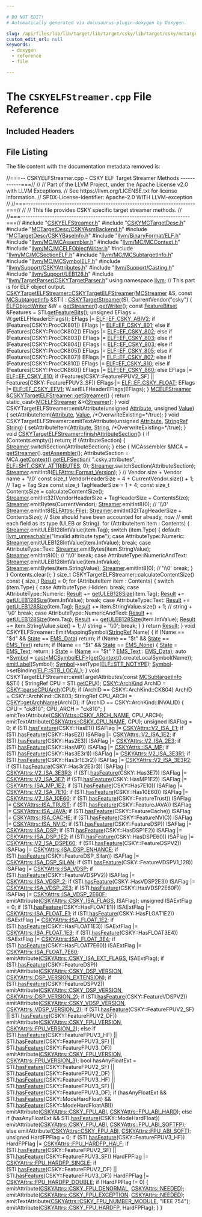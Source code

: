```yaml
---

# DO NOT EDIT!
# Automatically generated via docusaurus-plugin-doxygen by Doxygen.

slug: /api/files/lib/lib/target/lib/target/csky/lib/target/csky/mctargetdesc/cskyelfstreamer-cpp
custom_edit_url: null
keywords:
  - doxygen
  - reference
  - file

---
```





# The `CSKYELFStreamer.cpp` File Reference

<DoxygenPage pluginConfig={pluginConfig}>



## Included Headers

<IncludesList>
<IncludesListItem
  filePath="CSKYELFStreamer.h"
  permalink="/docs/api/files/lib/lib/target/lib/target/csky/lib/target/csky/mctargetdesc/cskyelfstreamer-h"
  isLocal="true" />
<IncludesListItem
  filePath="CSKYMCTargetDesc.h"
  permalink="/docs/api/files/lib/lib/target/lib/target/csky/lib/target/csky/mctargetdesc/cskymctargetdesc-h"
  isLocal="true" />
<IncludesListItem
  filePath="MCTargetDesc/CSKYAsmBackend.h"
  permalink="/docs/api/files/lib/lib/target/lib/target/csky/lib/target/csky/mctargetdesc/cskyasmbackend-h"
  isLocal="true" />
<IncludesListItem
  filePath="MCTargetDesc/CSKYBaseInfo.h"
  permalink="/docs/api/files/lib/lib/target/lib/target/csky/lib/target/csky/mctargetdesc/cskybaseinfo-h"
  isLocal="true" />
<IncludesListItem
  filePath="llvm/BinaryFormat/ELF.h"
  permalink="/docs/api/files/include/include/llvm/include/llvm/binaryformat/elf-h"
  isLocal="true" />
<IncludesListItem
  filePath="llvm/MC/MCAssembler.h"
  permalink="/docs/api/files/include/include/llvm/include/llvm/mc/mcassembler-h"
  isLocal="true" />
<IncludesListItem
  filePath="llvm/MC/MCContext.h"
  permalink="/docs/api/files/include/include/llvm/include/llvm/mc/mccontext-h"
  isLocal="true" />
<IncludesListItem
  filePath="llvm/MC/MCELFObjectWriter.h"
  permalink="/docs/api/files/include/include/llvm/include/llvm/mc/mcelfobjectwriter-h"
  isLocal="true" />
<IncludesListItem
  filePath="llvm/MC/MCSectionELF.h"
  permalink="/docs/api/files/include/include/llvm/include/llvm/mc/mcsectionelf-h"
  isLocal="true" />
<IncludesListItem
  filePath="llvm/MC/MCSubtargetInfo.h"
  permalink="/docs/api/files/include/include/llvm/include/llvm/mc/mcsubtargetinfo-h"
  isLocal="true" />
<IncludesListItem
  filePath="llvm/MC/MCSymbolELF.h"
  permalink="/docs/api/files/include/include/llvm/include/llvm/mc/mcsymbolelf-h"
  isLocal="true" />
<IncludesListItem
  filePath="llvm/Support/CSKYAttributes.h"
  permalink="/docs/api/files/include/include/llvm/include/llvm/support/cskyattributes-h"
  isLocal="true" />
<IncludesListItem
  filePath="llvm/Support/Casting.h"
  permalink="/docs/api/files/include/include/llvm/include/llvm/support/casting-h"
  isLocal="true" />
<IncludesListItem
  filePath="llvm/Support/LEB128.h"
  permalink="/docs/api/files/include/include/llvm/include/llvm/support/leb128-h"
  isLocal="true" />
<IncludesListItem
  filePath="llvm/TargetParser/CSKYTargetParser.h"
  permalink="/docs/api/files/include/include/llvm/include/llvm/targetparser/cskytargetparser-h"
  isLocal="true" />
</IncludesList>


## File Listing

The file content with the documentation metadata removed is:

<ProgramListing>

<Link id="l00001" /><CodeLine lineNumber="1"><span class="doxyHighlightComment">//===-- CSKYELFStreamer.cpp - CSKY ELF Target Streamer Methods ------------===//</span></CodeLine>
<Link id="l00002" /><CodeLine lineNumber="2"><span class="doxyHighlightComment">//</span></CodeLine>
<Link id="l00003" /><CodeLine lineNumber="3"><span class="doxyHighlightComment">// Part of the LLVM Project, under the Apache License v2.0 with LLVM Exceptions.</span></CodeLine>
<Link id="l00004" /><CodeLine lineNumber="4"><span class="doxyHighlightComment">// See https://llvm.org/LICENSE.txt for license information.</span></CodeLine>
<Link id="l00005" /><CodeLine lineNumber="5"><span class="doxyHighlightComment">// SPDX-License-Identifier: Apache-2.0 WITH LLVM-exception</span></CodeLine>
<Link id="l00006" /><CodeLine lineNumber="6"><span class="doxyHighlightComment">//</span></CodeLine>
<Link id="l00007" /><CodeLine lineNumber="7"><span class="doxyHighlightComment">//===----------------------------------------------------------------------===//</span></CodeLine>
<Link id="l00008" /><CodeLine lineNumber="8"><span class="doxyHighlightComment">//</span></CodeLine>
<Link id="l00009" /><CodeLine lineNumber="9"><span class="doxyHighlightComment">// This file provides CSKY specific target streamer methods.</span></CodeLine>
<Link id="l00010" /><CodeLine lineNumber="10"><span class="doxyHighlightComment">//</span></CodeLine>
<Link id="l00011" /><CodeLine lineNumber="11"><span class="doxyHighlightComment">//===----------------------------------------------------------------------===//</span></CodeLine>
<Link id="l00012" /><CodeLine lineNumber="12"></CodeLine>
<Link id="l00013" /><CodeLine lineNumber="13"><span class="doxyHighlightPreprocessor">#include &quot;<a href="/docs/api/files/lib/lib/target/lib/target/csky/lib/target/csky/mctargetdesc/cskyelfstreamer-h">CSKYELFStreamer.h</a>&quot;</span></CodeLine>
<Link id="l00014" /><CodeLine lineNumber="14"><span class="doxyHighlightPreprocessor">#include &quot;<a href="/docs/api/files/lib/lib/target/lib/target/csky/lib/target/csky/mctargetdesc/cskymctargetdesc-h">CSKYMCTargetDesc.h</a>&quot;</span></CodeLine>
<Link id="l00015" /><CodeLine lineNumber="15"><span class="doxyHighlightPreprocessor">#include &quot;<a href="/docs/api/files/lib/lib/target/lib/target/csky/lib/target/csky/mctargetdesc/cskyasmbackend-h">MCTargetDesc/CSKYAsmBackend.h</a>&quot;</span></CodeLine>
<Link id="l00016" /><CodeLine lineNumber="16"><span class="doxyHighlightPreprocessor">#include &quot;<a href="/docs/api/files/lib/lib/target/lib/target/csky/lib/target/csky/mctargetdesc/cskybaseinfo-h">MCTargetDesc/CSKYBaseInfo.h</a>&quot;</span></CodeLine>
<Link id="l00017" /><CodeLine lineNumber="17"><span class="doxyHighlightPreprocessor">#include &quot;<a href="/docs/api/files/include/include/llvm/include/llvm/binaryformat/elf-h">llvm/BinaryFormat/ELF.h</a>&quot;</span></CodeLine>
<Link id="l00018" /><CodeLine lineNumber="18"><span class="doxyHighlightPreprocessor">#include &quot;<a href="/docs/api/files/include/include/llvm/include/llvm/mc/mcassembler-h">llvm/MC/MCAssembler.h</a>&quot;</span></CodeLine>
<Link id="l00019" /><CodeLine lineNumber="19"><span class="doxyHighlightPreprocessor">#include &quot;<a href="/docs/api/files/include/include/llvm/include/llvm/mc/mccontext-h">llvm/MC/MCContext.h</a>&quot;</span></CodeLine>
<Link id="l00020" /><CodeLine lineNumber="20"><span class="doxyHighlightPreprocessor">#include &quot;<a href="/docs/api/files/include/include/llvm/include/llvm/mc/mcelfobjectwriter-h">llvm/MC/MCELFObjectWriter.h</a>&quot;</span></CodeLine>
<Link id="l00021" /><CodeLine lineNumber="21"><span class="doxyHighlightPreprocessor">#include &quot;<a href="/docs/api/files/include/include/llvm/include/llvm/mc/mcsectionelf-h">llvm/MC/MCSectionELF.h</a>&quot;</span></CodeLine>
<Link id="l00022" /><CodeLine lineNumber="22"><span class="doxyHighlightPreprocessor">#include &quot;<a href="/docs/api/files/include/include/llvm/include/llvm/mc/mcsubtargetinfo-h">llvm/MC/MCSubtargetInfo.h</a>&quot;</span></CodeLine>
<Link id="l00023" /><CodeLine lineNumber="23"><span class="doxyHighlightPreprocessor">#include &quot;<a href="/docs/api/files/include/include/llvm/include/llvm/mc/mcsymbolelf-h">llvm/MC/MCSymbolELF.h</a>&quot;</span></CodeLine>
<Link id="l00024" /><CodeLine lineNumber="24"><span class="doxyHighlightPreprocessor">#include &quot;<a href="/docs/api/files/include/include/llvm/include/llvm/support/cskyattributes-h">llvm/Support/CSKYAttributes.h</a>&quot;</span></CodeLine>
<Link id="l00025" /><CodeLine lineNumber="25"><span class="doxyHighlightPreprocessor">#include &quot;<a href="/docs/api/files/include/include/llvm/include/llvm/support/casting-h">llvm/Support/Casting.h</a>&quot;</span></CodeLine>
<Link id="l00026" /><CodeLine lineNumber="26"><span class="doxyHighlightPreprocessor">#include &quot;<a href="/docs/api/files/include/include/llvm/include/llvm/support/leb128-h">llvm/Support/LEB128.h</a>&quot;</span></CodeLine>
<Link id="l00027" /><CodeLine lineNumber="27"><span class="doxyHighlightPreprocessor">#include &quot;<a href="/docs/api/files/include/include/llvm/include/llvm/targetparser/cskytargetparser-h">llvm/TargetParser/CSKYTargetParser.h</a>&quot;</span></CodeLine>
<Link id="l00028" /><CodeLine lineNumber="28"></CodeLine>
<Link id="l00029" /><CodeLine lineNumber="29"><span class="doxyHighlightKeyword">using namespace </span><span class="doxyHighlight"><a href="/docs/api/namespaces/llvm">llvm</a>;</span></CodeLine>
<Link id="l00030" /><CodeLine lineNumber="30"></CodeLine>
<Link id="l00031" /><CodeLine lineNumber="31"><span class="doxyHighlightComment">// This part is for ELF object output.</span></CodeLine>
<Link id="l00032" /><CodeLine lineNumber="32" lineLink="/docs/api/classes/llvm/cskytargetelfstreamer/#abf82dd0f77b8b6f952a76e02acc74c64"><span class="doxyHighlight"><a href="/docs/api/classes/llvm/cskytargetelfstreamer/#abf82dd0f77b8b6f952a76e02acc74c64">CSKYTargetELFStreamer::CSKYTargetELFStreamer</a>(<a href="/docs/api/classes/llvm/mcstreamer">MCStreamer</a> &amp;S,</span></CodeLine>
<Link id="l00033" /><CodeLine lineNumber="33"><span class="doxyHighlight">                                             </span><span class="doxyHighlightKeyword">const</span><span class="doxyHighlight"> <a href="/docs/api/classes/llvm/mcsubtargetinfo">MCSubtargetInfo</a> &amp;STI)</span></CodeLine>
<Link id="l00034" /><CodeLine lineNumber="34"><span class="doxyHighlight">    : <a href="/docs/api/classes/llvm/cskytargetstreamer/#aa20779add2d52031ba64f04f41935bb6">CSKYTargetStreamer</a>(S), CurrentVendor(</span><span class="doxyHighlightStringLiteral">&quot;csky&quot;</span><span class="doxyHighlight">) &#123;</span></CodeLine>
<Link id="l00035" /><CodeLine lineNumber="35"><span class="doxyHighlight">  <a href="/docs/api/classes/llvm/elfobjectwriter">ELFObjectWriter</a> &amp;W = <a href="/docs/api/classes/llvm/cskytargetelfstreamer/#a6bb5c50ddba7e4a5dffe3455170e6fd8">getStreamer</a>().<a href="/docs/api/classes/llvm/mcelfstreamer/#a88517f360c788177b14d3d3d85182145">getWriter</a>();</span></CodeLine>
<Link id="l00036" /><CodeLine lineNumber="36"><span class="doxyHighlight">  </span><span class="doxyHighlightKeyword">const</span><span class="doxyHighlight"> <a href="/docs/api/classes/llvm/featurebitset">FeatureBitset</a> &amp;Features = STI.<a href="/docs/api/classes/llvm/mcsubtargetinfo/#a53afee158973a8af8c60263ddb5b2d07">getFeatureBits</a>();</span></CodeLine>
<Link id="l00037" /><CodeLine lineNumber="37"></CodeLine>
<Link id="l00038" /><CodeLine lineNumber="38"><span class="doxyHighlight">  </span><span class="doxyHighlightKeywordType">unsigned</span><span class="doxyHighlight"> EFlags = W.getELFHeaderEFlags();</span></CodeLine>
<Link id="l00039" /><CodeLine lineNumber="39"></CodeLine>
<Link id="l00040" /><CodeLine lineNumber="40"><span class="doxyHighlight">  EFlags |= <a href="/docs/api/namespaces/llvm/elf/#a4e80b54e3a83923757c804bdfde852e0a2f9eb1cc6d4f831f1984e6f4928714ae">ELF::EF&#95;CSKY&#95;ABIV2</a>;</span></CodeLine>
<Link id="l00041" /><CodeLine lineNumber="41"></CodeLine>
<Link id="l00042" /><CodeLine lineNumber="42"><span class="doxyHighlight">  </span><span class="doxyHighlightKeywordFlow">if</span><span class="doxyHighlight"> (Features&#91;CSKY::ProcCK801&#93;)</span></CodeLine>
<Link id="l00043" /><CodeLine lineNumber="43"><span class="doxyHighlight">    EFlags |= <a href="/docs/api/namespaces/llvm/elf/#a4e80b54e3a83923757c804bdfde852e0a886935e8a340fdf0d427e2439929107a">ELF::EF&#95;CSKY&#95;801</a>;</span></CodeLine>
<Link id="l00044" /><CodeLine lineNumber="44"><span class="doxyHighlight">  </span><span class="doxyHighlightKeywordFlow">else</span><span class="doxyHighlight"> </span><span class="doxyHighlightKeywordFlow">if</span><span class="doxyHighlight"> (Features&#91;CSKY::ProcCK802&#93;)</span></CodeLine>
<Link id="l00045" /><CodeLine lineNumber="45"><span class="doxyHighlight">    EFlags |= <a href="/docs/api/namespaces/llvm/elf/#a4e80b54e3a83923757c804bdfde852e0a463c15298a2d977954e8c241d955e7d2">ELF::EF&#95;CSKY&#95;802</a>;</span></CodeLine>
<Link id="l00046" /><CodeLine lineNumber="46"><span class="doxyHighlight">  </span><span class="doxyHighlightKeywordFlow">else</span><span class="doxyHighlight"> </span><span class="doxyHighlightKeywordFlow">if</span><span class="doxyHighlight"> (Features&#91;CSKY::ProcCK803&#93;)</span></CodeLine>
<Link id="l00047" /><CodeLine lineNumber="47"><span class="doxyHighlight">    EFlags |= <a href="/docs/api/namespaces/llvm/elf/#a4e80b54e3a83923757c804bdfde852e0aef9ac4fed6b7f03919b87047fc3e72d3">ELF::EF&#95;CSKY&#95;803</a>;</span></CodeLine>
<Link id="l00048" /><CodeLine lineNumber="48"><span class="doxyHighlight">  </span><span class="doxyHighlightKeywordFlow">else</span><span class="doxyHighlight"> </span><span class="doxyHighlightKeywordFlow">if</span><span class="doxyHighlight"> (Features&#91;CSKY::ProcCK804&#93;)</span></CodeLine>
<Link id="l00049" /><CodeLine lineNumber="49"><span class="doxyHighlight">    EFlags |= <a href="/docs/api/namespaces/llvm/elf/#a4e80b54e3a83923757c804bdfde852e0aef9ac4fed6b7f03919b87047fc3e72d3">ELF::EF&#95;CSKY&#95;803</a>;</span></CodeLine>
<Link id="l00050" /><CodeLine lineNumber="50"><span class="doxyHighlight">  </span><span class="doxyHighlightKeywordFlow">else</span><span class="doxyHighlight"> </span><span class="doxyHighlightKeywordFlow">if</span><span class="doxyHighlight"> (Features&#91;CSKY::ProcCK805&#93;)</span></CodeLine>
<Link id="l00051" /><CodeLine lineNumber="51"><span class="doxyHighlight">    EFlags |= <a href="/docs/api/namespaces/llvm/elf/#a4e80b54e3a83923757c804bdfde852e0aa8fff2f7c1accafd53a41246858175e0">ELF::EF&#95;CSKY&#95;805</a>;</span></CodeLine>
<Link id="l00052" /><CodeLine lineNumber="52"><span class="doxyHighlight">  </span><span class="doxyHighlightKeywordFlow">else</span><span class="doxyHighlight"> </span><span class="doxyHighlightKeywordFlow">if</span><span class="doxyHighlight"> (Features&#91;CSKY::ProcCK807&#93;)</span></CodeLine>
<Link id="l00053" /><CodeLine lineNumber="53"><span class="doxyHighlight">    EFlags |= <a href="/docs/api/namespaces/llvm/elf/#a4e80b54e3a83923757c804bdfde852e0a2fc700d914e60e347785a50430ba0b3b">ELF::EF&#95;CSKY&#95;807</a>;</span></CodeLine>
<Link id="l00054" /><CodeLine lineNumber="54"><span class="doxyHighlight">  </span><span class="doxyHighlightKeywordFlow">else</span><span class="doxyHighlight"> </span><span class="doxyHighlightKeywordFlow">if</span><span class="doxyHighlight"> (Features&#91;CSKY::ProcCK810&#93;)</span></CodeLine>
<Link id="l00055" /><CodeLine lineNumber="55"><span class="doxyHighlight">    EFlags |= <a href="/docs/api/namespaces/llvm/elf/#a4e80b54e3a83923757c804bdfde852e0af291588e5ba82b94dac240781d09bd8d">ELF::EF&#95;CSKY&#95;810</a>;</span></CodeLine>
<Link id="l00056" /><CodeLine lineNumber="56"><span class="doxyHighlight">  </span><span class="doxyHighlightKeywordFlow">else</span><span class="doxyHighlight"> </span><span class="doxyHighlightKeywordFlow">if</span><span class="doxyHighlight"> (Features&#91;CSKY::ProcCK860&#93;)</span></CodeLine>
<Link id="l00057" /><CodeLine lineNumber="57"><span class="doxyHighlight">    EFlags |= <a href="/docs/api/namespaces/llvm/elf/#a4e80b54e3a83923757c804bdfde852e0ad02e83d96f250d128487600b2fd465bc">ELF::EF&#95;CSKY&#95;860</a>;</span></CodeLine>
<Link id="l00058" /><CodeLine lineNumber="58"><span class="doxyHighlight">  </span><span class="doxyHighlightKeywordFlow">else</span></CodeLine>
<Link id="l00059" /><CodeLine lineNumber="59"><span class="doxyHighlight">    EFlags |= <a href="/docs/api/namespaces/llvm/elf/#a4e80b54e3a83923757c804bdfde852e0af291588e5ba82b94dac240781d09bd8d">ELF::EF&#95;CSKY&#95;810</a>;</span></CodeLine>
<Link id="l00060" /><CodeLine lineNumber="60"></CodeLine>
<Link id="l00061" /><CodeLine lineNumber="61"><span class="doxyHighlight">  </span><span class="doxyHighlightKeywordFlow">if</span><span class="doxyHighlight"> (Features&#91;CSKY::FeatureFPUV2&#95;SF&#93; || Features&#91;CSKY::FeatureFPUV3&#95;SF&#93;)</span></CodeLine>
<Link id="l00062" /><CodeLine lineNumber="62"><span class="doxyHighlight">    EFlags |= <a href="/docs/api/namespaces/llvm/elf/#a4e80b54e3a83923757c804bdfde852e0a885edf8945f24d64ac8602e2e7d3782a">ELF::EF&#95;CSKY&#95;FLOAT</a>;</span></CodeLine>
<Link id="l00063" /><CodeLine lineNumber="63"></CodeLine>
<Link id="l00064" /><CodeLine lineNumber="64"><span class="doxyHighlight">  EFlags |= <a href="/docs/api/namespaces/llvm/elf/#a4e80b54e3a83923757c804bdfde852e0a90efc25e30e3fe134231e4d577f622e9">ELF::EF&#95;CSKY&#95;EFV1</a>;</span></CodeLine>
<Link id="l00065" /><CodeLine lineNumber="65"></CodeLine>
<Link id="l00066" /><CodeLine lineNumber="66"><span class="doxyHighlight">  W.setELFHeaderEFlags(EFlags);</span></CodeLine>
<Link id="l00067" /><CodeLine lineNumber="67"><span class="doxyHighlight">&#125;</span></CodeLine>
<Link id="l00068" /><CodeLine lineNumber="68"></CodeLine>
<Link id="l00069" /><CodeLine lineNumber="69" lineLink="/docs/api/classes/llvm/cskytargetelfstreamer/#a6bb5c50ddba7e4a5dffe3455170e6fd8"><span class="doxyHighlight"><a href="/docs/api/classes/llvm/mcelfstreamer">MCELFStreamer</a> &amp;<a href="/docs/api/classes/llvm/cskytargetelfstreamer/#a6bb5c50ddba7e4a5dffe3455170e6fd8">CSKYTargetELFStreamer::getStreamer</a>() &#123;</span></CodeLine>
<Link id="l00070" /><CodeLine lineNumber="70"><span class="doxyHighlight">  </span><span class="doxyHighlightKeywordFlow">return</span><span class="doxyHighlight"> </span><span class="doxyHighlightKeyword">static&#95;cast&lt;</span><span class="doxyHighlight"><a href="/docs/api/classes/llvm/mcelfstreamer">MCELFStreamer</a> &amp;</span><span class="doxyHighlightKeyword">&gt;</span><span class="doxyHighlight">(<a href="/docs/api/classes/llvm/mctargetstreamer/#ac5c639960b526c507f505f9e3ebb915d">Streamer</a>);</span></CodeLine>
<Link id="l00071" /><CodeLine lineNumber="71"><span class="doxyHighlight">&#125;</span></CodeLine>
<Link id="l00072" /><CodeLine lineNumber="72"></CodeLine>
<Link id="l00073" /><CodeLine lineNumber="73"><span class="doxyHighlightKeywordType">void</span><span class="doxyHighlight"> CSKYTargetELFStreamer::emitAttribute(</span><span class="doxyHighlightKeywordType">unsigned</span><span class="doxyHighlight"> <a href="/docs/api/classes/llvm/attribute">Attribute</a>, </span><span class="doxyHighlightKeywordType">unsigned</span><span class="doxyHighlight"> <a href="/docs/api/classes/llvm/value">Value</a>) &#123;</span></CodeLine>
<Link id="l00074" /><CodeLine lineNumber="74"><span class="doxyHighlight">  setAttributeItem(<a href="/docs/api/classes/llvm/attribute">Attribute</a>, <a href="/docs/api/classes/llvm/value">Value</a>, </span><span class="doxyHighlightComment">/&#42;OverwriteExisting=&#42;/</span><span class="doxyHighlightKeyword">true</span><span class="doxyHighlight">);</span></CodeLine>
<Link id="l00075" /><CodeLine lineNumber="75"><span class="doxyHighlight">&#125;</span></CodeLine>
<Link id="l00076" /><CodeLine lineNumber="76"></CodeLine>
<Link id="l00077" /><CodeLine lineNumber="77"><span class="doxyHighlightKeywordType">void</span><span class="doxyHighlight"> CSKYTargetELFStreamer::emitTextAttribute(</span><span class="doxyHighlightKeywordType">unsigned</span><span class="doxyHighlight"> <a href="/docs/api/classes/llvm/attribute">Attribute</a>,</span></CodeLine>
<Link id="l00078" /><CodeLine lineNumber="78"><span class="doxyHighlight">                                              <a href="/docs/api/classes/llvm/stringref">StringRef</a> <a href="/docs/api/namespaces/llvm/#ac226f3d2b9ca090171a8e0a8cb92c343a27118326006d3829667a400ad23d5d98">String</a>) &#123;</span></CodeLine>
<Link id="l00079" /><CodeLine lineNumber="79"><span class="doxyHighlight">  setAttributeItem(<a href="/docs/api/classes/llvm/attribute">Attribute</a>, <a href="/docs/api/namespaces/llvm/#ac226f3d2b9ca090171a8e0a8cb92c343a27118326006d3829667a400ad23d5d98">String</a>, </span><span class="doxyHighlightComment">/&#42;OverwriteExisting=&#42;/</span><span class="doxyHighlightKeyword">true</span><span class="doxyHighlight">);</span></CodeLine>
<Link id="l00080" /><CodeLine lineNumber="80"><span class="doxyHighlight">&#125;</span></CodeLine>
<Link id="l00081" /><CodeLine lineNumber="81"></CodeLine>
<Link id="l00082" /><CodeLine lineNumber="82"><span class="doxyHighlightKeywordType">void</span><span class="doxyHighlight"> <a href="/docs/api/classes/llvm/cskytargetstreamer/#a9b8ed36dbfc4b00cecc753bee4a38093">CSKYTargetELFStreamer::finishAttributeSection</a>() &#123;</span></CodeLine>
<Link id="l00083" /><CodeLine lineNumber="83"><span class="doxyHighlight">  </span><span class="doxyHighlightKeywordFlow">if</span><span class="doxyHighlight"> (Contents.empty())</span></CodeLine>
<Link id="l00084" /><CodeLine lineNumber="84"><span class="doxyHighlight">    </span><span class="doxyHighlightKeywordFlow">return</span><span class="doxyHighlight">;</span></CodeLine>
<Link id="l00085" /><CodeLine lineNumber="85"></CodeLine>
<Link id="l00086" /><CodeLine lineNumber="86"><span class="doxyHighlight">  </span><span class="doxyHighlightKeywordFlow">if</span><span class="doxyHighlight"> (AttributeSection) &#123;</span></CodeLine>
<Link id="l00087" /><CodeLine lineNumber="87"><span class="doxyHighlight">    <a href="/docs/api/classes/llvm/mctargetstreamer/#ac5c639960b526c507f505f9e3ebb915d">Streamer</a>.switchSection(AttributeSection);</span></CodeLine>
<Link id="l00088" /><CodeLine lineNumber="88"><span class="doxyHighlight">  &#125; </span><span class="doxyHighlightKeywordFlow">else</span><span class="doxyHighlight"> &#123;</span></CodeLine>
<Link id="l00089" /><CodeLine lineNumber="89"><span class="doxyHighlight">    MCAssembler &amp;MCA = <a href="/docs/api/classes/llvm/cskytargetelfstreamer/#a6bb5c50ddba7e4a5dffe3455170e6fd8">getStreamer</a>().<a href="/docs/api/classes/llvm/mcobjectstreamer/#a3e9a3c0090b1184f7371fa5ad4ce57c9">getAssembler</a>();</span></CodeLine>
<Link id="l00090" /><CodeLine lineNumber="90"><span class="doxyHighlight">    AttributeSection = MCA.<a href="/docs/api/classes/llvm/mcassembler/#a0675ed1bdbf987d94ef2360cb18c6eae">getContext</a>().<a href="/docs/api/classes/llvm/mccontext/#a3fddc32fd70ea36b8482c9055eb68c40">getELFSection</a>(</span></CodeLine>
<Link id="l00091" /><CodeLine lineNumber="91"><span class="doxyHighlight">        </span><span class="doxyHighlightStringLiteral">&quot;.csky.attributes&quot;</span><span class="doxyHighlight">, <a href="/docs/api/namespaces/llvm/elf/#ab23570002b1ab10a685e8f349da3ddbcabca53ba9093ff898b296a54f58602260">ELF::SHT&#95;CSKY&#95;ATTRIBUTES</a>, 0);</span></CodeLine>
<Link id="l00092" /><CodeLine lineNumber="92"><span class="doxyHighlight">    <a href="/docs/api/classes/llvm/mctargetstreamer/#ac5c639960b526c507f505f9e3ebb915d">Streamer</a>.switchSection(AttributeSection);</span></CodeLine>
<Link id="l00093" /><CodeLine lineNumber="93"><span class="doxyHighlight">    <a href="/docs/api/classes/llvm/mctargetstreamer/#ac5c639960b526c507f505f9e3ebb915d">Streamer</a>.emitInt8(<a href="/docs/api/namespaces/llvm/elfattrs/#a98edb75fed695278964e1ea77f18859eae7742b85dba4e5f75602e8141161f3aa">ELFAttrs::Format&#95;Version</a>);</span></CodeLine>
<Link id="l00094" /><CodeLine lineNumber="94"><span class="doxyHighlight">  &#125;</span></CodeLine>
<Link id="l00095" /><CodeLine lineNumber="95"></CodeLine>
<Link id="l00096" /><CodeLine lineNumber="96"><span class="doxyHighlight">  </span><span class="doxyHighlightComment">// Vendor size + Vendor name + &#39;\\0&#39;</span></CodeLine>
<Link id="l00097" /><CodeLine lineNumber="97"><span class="doxyHighlight">  </span><span class="doxyHighlightKeyword">const</span><span class="doxyHighlight"> </span><span class="doxyHighlightKeywordType">size&#95;t</span><span class="doxyHighlight"> VendorHeaderSize = 4 + CurrentVendor.size() + 1;</span></CodeLine>
<Link id="l00098" /><CodeLine lineNumber="98"></CodeLine>
<Link id="l00099" /><CodeLine lineNumber="99"><span class="doxyHighlight">  </span><span class="doxyHighlightComment">// Tag + Tag Size</span></CodeLine>
<Link id="l00100" /><CodeLine lineNumber="100"><span class="doxyHighlight">  </span><span class="doxyHighlightKeyword">const</span><span class="doxyHighlight"> </span><span class="doxyHighlightKeywordType">size&#95;t</span><span class="doxyHighlight"> TagHeaderSize = 1 + 4;</span></CodeLine>
<Link id="l00101" /><CodeLine lineNumber="101"></CodeLine>
<Link id="l00102" /><CodeLine lineNumber="102"><span class="doxyHighlight">  </span><span class="doxyHighlightKeyword">const</span><span class="doxyHighlight"> </span><span class="doxyHighlightKeywordType">size&#95;t</span><span class="doxyHighlight"> ContentsSize = calculateContentSize();</span></CodeLine>
<Link id="l00103" /><CodeLine lineNumber="103"></CodeLine>
<Link id="l00104" /><CodeLine lineNumber="104"><span class="doxyHighlight">  <a href="/docs/api/classes/llvm/mctargetstreamer/#ac5c639960b526c507f505f9e3ebb915d">Streamer</a>.emitInt32(VendorHeaderSize + TagHeaderSize + ContentsSize);</span></CodeLine>
<Link id="l00105" /><CodeLine lineNumber="105"><span class="doxyHighlight">  <a href="/docs/api/classes/llvm/mctargetstreamer/#ac5c639960b526c507f505f9e3ebb915d">Streamer</a>.emitBytes(CurrentVendor);</span></CodeLine>
<Link id="l00106" /><CodeLine lineNumber="106"><span class="doxyHighlight">  <a href="/docs/api/classes/llvm/mctargetstreamer/#ac5c639960b526c507f505f9e3ebb915d">Streamer</a>.emitInt8(0); </span><span class="doxyHighlightComment">// &#39;\\0&#39;</span></CodeLine>
<Link id="l00107" /><CodeLine lineNumber="107"></CodeLine>
<Link id="l00108" /><CodeLine lineNumber="108"><span class="doxyHighlight">  <a href="/docs/api/classes/llvm/mctargetstreamer/#ac5c639960b526c507f505f9e3ebb915d">Streamer</a>.emitInt8(<a href="/docs/api/namespaces/llvm/elfattrs/#aa46aca112d24ab2b441b7d20c1347d5bac426776933be86220f05be6639a95c73">ELFAttrs::File</a>);</span></CodeLine>
<Link id="l00109" /><CodeLine lineNumber="109"><span class="doxyHighlight">  <a href="/docs/api/classes/llvm/mctargetstreamer/#ac5c639960b526c507f505f9e3ebb915d">Streamer</a>.emitInt32(TagHeaderSize + ContentsSize);</span></CodeLine>
<Link id="l00110" /><CodeLine lineNumber="110"></CodeLine>
<Link id="l00111" /><CodeLine lineNumber="111"><span class="doxyHighlight">  </span><span class="doxyHighlightComment">// Size should have been accounted for already, now</span></CodeLine>
<Link id="l00112" /><CodeLine lineNumber="112"><span class="doxyHighlight">  </span><span class="doxyHighlightComment">// emit each field as its type (ULEB or String).</span></CodeLine>
<Link id="l00113" /><CodeLine lineNumber="113"><span class="doxyHighlight">  </span><span class="doxyHighlightKeywordFlow">for</span><span class="doxyHighlight"> (AttributeItem item : Contents) &#123;</span></CodeLine>
<Link id="l00114" /><CodeLine lineNumber="114"><span class="doxyHighlight">    <a href="/docs/api/classes/llvm/mctargetstreamer/#ac5c639960b526c507f505f9e3ebb915d">Streamer</a>.emitULEB128IntValue(item.Tag);</span></CodeLine>
<Link id="l00115" /><CodeLine lineNumber="115"><span class="doxyHighlight">    </span><span class="doxyHighlightKeywordFlow">switch</span><span class="doxyHighlight"> (item.Type) &#123;</span></CodeLine>
<Link id="l00116" /><CodeLine lineNumber="116"><span class="doxyHighlight">    </span><span class="doxyHighlightKeywordFlow">default</span><span class="doxyHighlight">:</span></CodeLine>
<Link id="l00117" /><CodeLine lineNumber="117"><span class="doxyHighlight">      <a href="/docs/api/files/include/include/llvm/include/llvm/support/errorhandling-h/#ace243f5c25697a1107cce46626b3dc94">llvm&#95;unreachable</a>(</span><span class="doxyHighlightStringLiteral">&quot;Invalid attribute type&quot;</span><span class="doxyHighlight">);</span></CodeLine>
<Link id="l00118" /><CodeLine lineNumber="118"><span class="doxyHighlight">    </span><span class="doxyHighlightKeywordFlow">case</span><span class="doxyHighlight"> AttributeType::Numeric:</span></CodeLine>
<Link id="l00119" /><CodeLine lineNumber="119"><span class="doxyHighlight">      <a href="/docs/api/classes/llvm/mctargetstreamer/#ac5c639960b526c507f505f9e3ebb915d">Streamer</a>.emitULEB128IntValue(item.IntValue);</span></CodeLine>
<Link id="l00120" /><CodeLine lineNumber="120"><span class="doxyHighlight">      </span><span class="doxyHighlightKeywordFlow">break</span><span class="doxyHighlight">;</span></CodeLine>
<Link id="l00121" /><CodeLine lineNumber="121"><span class="doxyHighlight">    </span><span class="doxyHighlightKeywordFlow">case</span><span class="doxyHighlight"> AttributeType::Text:</span></CodeLine>
<Link id="l00122" /><CodeLine lineNumber="122"><span class="doxyHighlight">      <a href="/docs/api/classes/llvm/mctargetstreamer/#ac5c639960b526c507f505f9e3ebb915d">Streamer</a>.emitBytes(item.StringValue);</span></CodeLine>
<Link id="l00123" /><CodeLine lineNumber="123"><span class="doxyHighlight">      <a href="/docs/api/classes/llvm/mctargetstreamer/#ac5c639960b526c507f505f9e3ebb915d">Streamer</a>.emitInt8(0); </span><span class="doxyHighlightComment">// &#39;\\0&#39;</span></CodeLine>
<Link id="l00124" /><CodeLine lineNumber="124"><span class="doxyHighlight">      </span><span class="doxyHighlightKeywordFlow">break</span><span class="doxyHighlight">;</span></CodeLine>
<Link id="l00125" /><CodeLine lineNumber="125"><span class="doxyHighlight">    </span><span class="doxyHighlightKeywordFlow">case</span><span class="doxyHighlight"> AttributeType::NumericAndText:</span></CodeLine>
<Link id="l00126" /><CodeLine lineNumber="126"><span class="doxyHighlight">      <a href="/docs/api/classes/llvm/mctargetstreamer/#ac5c639960b526c507f505f9e3ebb915d">Streamer</a>.emitULEB128IntValue(item.IntValue);</span></CodeLine>
<Link id="l00127" /><CodeLine lineNumber="127"><span class="doxyHighlight">      <a href="/docs/api/classes/llvm/mctargetstreamer/#ac5c639960b526c507f505f9e3ebb915d">Streamer</a>.emitBytes(item.StringValue);</span></CodeLine>
<Link id="l00128" /><CodeLine lineNumber="128"><span class="doxyHighlight">      <a href="/docs/api/classes/llvm/mctargetstreamer/#ac5c639960b526c507f505f9e3ebb915d">Streamer</a>.emitInt8(0); </span><span class="doxyHighlightComment">// &#39;\\0&#39;</span></CodeLine>
<Link id="l00129" /><CodeLine lineNumber="129"><span class="doxyHighlight">      </span><span class="doxyHighlightKeywordFlow">break</span><span class="doxyHighlight">;</span></CodeLine>
<Link id="l00130" /><CodeLine lineNumber="130"><span class="doxyHighlight">    &#125;</span></CodeLine>
<Link id="l00131" /><CodeLine lineNumber="131"><span class="doxyHighlight">  &#125;</span></CodeLine>
<Link id="l00132" /><CodeLine lineNumber="132"></CodeLine>
<Link id="l00133" /><CodeLine lineNumber="133"><span class="doxyHighlight">  Contents.clear();</span></CodeLine>
<Link id="l00134" /><CodeLine lineNumber="134"><span class="doxyHighlight">&#125;</span></CodeLine>
<Link id="l00135" /><CodeLine lineNumber="135"></CodeLine>
<Link id="l00136" /><CodeLine lineNumber="136"><span class="doxyHighlightKeywordType">size&#95;t</span><span class="doxyHighlight"> CSKYTargetELFStreamer::calculateContentSize()</span><span class="doxyHighlightKeyword"> const </span><span class="doxyHighlight">&#123;</span></CodeLine>
<Link id="l00137" /><CodeLine lineNumber="137"><span class="doxyHighlight">  </span><span class="doxyHighlightKeywordType">size&#95;t</span><span class="doxyHighlight"> <a href="/docs/api/namespaces/llvm/ms-demangle/#afb795990ffc0cb7321e7d1eacc246324a8eea62084ca7e541d918e823422bd82e">Result</a> = 0;</span></CodeLine>
<Link id="l00138" /><CodeLine lineNumber="138"><span class="doxyHighlight">  </span><span class="doxyHighlightKeywordFlow">for</span><span class="doxyHighlight"> (AttributeItem item : Contents) &#123;</span></CodeLine>
<Link id="l00139" /><CodeLine lineNumber="139"><span class="doxyHighlight">    </span><span class="doxyHighlightKeywordFlow">switch</span><span class="doxyHighlight"> (item.Type) &#123;</span></CodeLine>
<Link id="l00140" /><CodeLine lineNumber="140"><span class="doxyHighlight">    </span><span class="doxyHighlightKeywordFlow">case</span><span class="doxyHighlight"> AttributeType::Hidden:</span></CodeLine>
<Link id="l00141" /><CodeLine lineNumber="141"><span class="doxyHighlight">      </span><span class="doxyHighlightKeywordFlow">break</span><span class="doxyHighlight">;</span></CodeLine>
<Link id="l00142" /><CodeLine lineNumber="142"><span class="doxyHighlight">    </span><span class="doxyHighlightKeywordFlow">case</span><span class="doxyHighlight"> AttributeType::Numeric:</span></CodeLine>
<Link id="l00143" /><CodeLine lineNumber="143"><span class="doxyHighlight">      <a href="/docs/api/namespaces/llvm/ms-demangle/#afb795990ffc0cb7321e7d1eacc246324a8eea62084ca7e541d918e823422bd82e">Result</a> += <a href="/docs/api/namespaces/llvm/#aa02a1d8fb0f561ab81f4a2570db7dc28">getULEB128Size</a>(item.Tag);</span></CodeLine>
<Link id="l00144" /><CodeLine lineNumber="144"><span class="doxyHighlight">      <a href="/docs/api/namespaces/llvm/ms-demangle/#afb795990ffc0cb7321e7d1eacc246324a8eea62084ca7e541d918e823422bd82e">Result</a> += <a href="/docs/api/namespaces/llvm/#aa02a1d8fb0f561ab81f4a2570db7dc28">getULEB128Size</a>(item.IntValue);</span></CodeLine>
<Link id="l00145" /><CodeLine lineNumber="145"><span class="doxyHighlight">      </span><span class="doxyHighlightKeywordFlow">break</span><span class="doxyHighlight">;</span></CodeLine>
<Link id="l00146" /><CodeLine lineNumber="146"><span class="doxyHighlight">    </span><span class="doxyHighlightKeywordFlow">case</span><span class="doxyHighlight"> AttributeType::Text:</span></CodeLine>
<Link id="l00147" /><CodeLine lineNumber="147"><span class="doxyHighlight">      <a href="/docs/api/namespaces/llvm/ms-demangle/#afb795990ffc0cb7321e7d1eacc246324a8eea62084ca7e541d918e823422bd82e">Result</a> += <a href="/docs/api/namespaces/llvm/#aa02a1d8fb0f561ab81f4a2570db7dc28">getULEB128Size</a>(item.Tag);</span></CodeLine>
<Link id="l00148" /><CodeLine lineNumber="148"><span class="doxyHighlight">      <a href="/docs/api/namespaces/llvm/ms-demangle/#afb795990ffc0cb7321e7d1eacc246324a8eea62084ca7e541d918e823422bd82e">Result</a> += item.StringValue.size() + 1; </span><span class="doxyHighlightComment">// string + &#39;\\0&#39;</span></CodeLine>
<Link id="l00149" /><CodeLine lineNumber="149"><span class="doxyHighlight">      </span><span class="doxyHighlightKeywordFlow">break</span><span class="doxyHighlight">;</span></CodeLine>
<Link id="l00150" /><CodeLine lineNumber="150"><span class="doxyHighlight">    </span><span class="doxyHighlightKeywordFlow">case</span><span class="doxyHighlight"> AttributeType::NumericAndText:</span></CodeLine>
<Link id="l00151" /><CodeLine lineNumber="151"><span class="doxyHighlight">      <a href="/docs/api/namespaces/llvm/ms-demangle/#afb795990ffc0cb7321e7d1eacc246324a8eea62084ca7e541d918e823422bd82e">Result</a> += <a href="/docs/api/namespaces/llvm/#aa02a1d8fb0f561ab81f4a2570db7dc28">getULEB128Size</a>(item.Tag);</span></CodeLine>
<Link id="l00152" /><CodeLine lineNumber="152"><span class="doxyHighlight">      <a href="/docs/api/namespaces/llvm/ms-demangle/#afb795990ffc0cb7321e7d1eacc246324a8eea62084ca7e541d918e823422bd82e">Result</a> += <a href="/docs/api/namespaces/llvm/#aa02a1d8fb0f561ab81f4a2570db7dc28">getULEB128Size</a>(item.IntValue);</span></CodeLine>
<Link id="l00153" /><CodeLine lineNumber="153"><span class="doxyHighlight">      <a href="/docs/api/namespaces/llvm/ms-demangle/#afb795990ffc0cb7321e7d1eacc246324a8eea62084ca7e541d918e823422bd82e">Result</a> += item.StringValue.size() + 1; </span><span class="doxyHighlightComment">// string + &#39;\\0&#39;;</span></CodeLine>
<Link id="l00154" /><CodeLine lineNumber="154"><span class="doxyHighlight">      </span><span class="doxyHighlightKeywordFlow">break</span><span class="doxyHighlight">;</span></CodeLine>
<Link id="l00155" /><CodeLine lineNumber="155"><span class="doxyHighlight">    &#125;</span></CodeLine>
<Link id="l00156" /><CodeLine lineNumber="156"><span class="doxyHighlight">  &#125;</span></CodeLine>
<Link id="l00157" /><CodeLine lineNumber="157"><span class="doxyHighlight">  </span><span class="doxyHighlightKeywordFlow">return</span><span class="doxyHighlight"> <a href="/docs/api/namespaces/llvm/ms-demangle/#afb795990ffc0cb7321e7d1eacc246324a8eea62084ca7e541d918e823422bd82e">Result</a>;</span></CodeLine>
<Link id="l00158" /><CodeLine lineNumber="158"><span class="doxyHighlight">&#125;</span></CodeLine>
<Link id="l00159" /><CodeLine lineNumber="159"></CodeLine>
<Link id="l00160" /><CodeLine lineNumber="160"><span class="doxyHighlightKeywordType">void</span><span class="doxyHighlight"> CSKYELFStreamer::EmitMappingSymbol(<a href="/docs/api/classes/llvm/stringref">StringRef</a> Name) &#123;</span></CodeLine>
<Link id="l00161" /><CodeLine lineNumber="161"><span class="doxyHighlight">  </span><span class="doxyHighlightKeywordFlow">if</span><span class="doxyHighlight"> (Name == </span><span class="doxyHighlightStringLiteral">&quot;$d&quot;</span><span class="doxyHighlight"> &amp;&amp; <a href="/docs/api/classes/llvm/cskyelfstreamer/#a99a83823fd5702ffac1c771877d4131e">State</a> == <a href="/docs/api/classes/llvm/cskyelfstreamer/#ad7b5ab7ee50971170ade6aaf1347d9aea50e1411179f28ae62c317b4ae517e272">EMS&#95;Data</a>)</span></CodeLine>
<Link id="l00162" /><CodeLine lineNumber="162"><span class="doxyHighlight">    </span><span class="doxyHighlightKeywordFlow">return</span><span class="doxyHighlight">;</span></CodeLine>
<Link id="l00163" /><CodeLine lineNumber="163"><span class="doxyHighlight">  </span><span class="doxyHighlightKeywordFlow">if</span><span class="doxyHighlight"> (Name == </span><span class="doxyHighlightStringLiteral">&quot;$t&quot;</span><span class="doxyHighlight"> &amp;&amp; <a href="/docs/api/classes/llvm/cskyelfstreamer/#a99a83823fd5702ffac1c771877d4131e">State</a> == <a href="/docs/api/classes/llvm/cskyelfstreamer/#ad7b5ab7ee50971170ade6aaf1347d9aeafecb4fd4232d598d6a23db5d16ce9a1b">EMS&#95;Text</a>)</span></CodeLine>
<Link id="l00164" /><CodeLine lineNumber="164"><span class="doxyHighlight">    </span><span class="doxyHighlightKeywordFlow">return</span><span class="doxyHighlight">;</span></CodeLine>
<Link id="l00165" /><CodeLine lineNumber="165"><span class="doxyHighlight">  </span><span class="doxyHighlightKeywordFlow">if</span><span class="doxyHighlight"> (Name == </span><span class="doxyHighlightStringLiteral">&quot;$t&quot;</span><span class="doxyHighlight"> &amp;&amp; <a href="/docs/api/classes/llvm/cskyelfstreamer/#a99a83823fd5702ffac1c771877d4131e">State</a> == <a href="/docs/api/classes/llvm/cskyelfstreamer/#ad7b5ab7ee50971170ade6aaf1347d9aea97ccf368e466d0e5a09ca89a35d07aca">EMS&#95;None</a>) &#123;</span></CodeLine>
<Link id="l00166" /><CodeLine lineNumber="166"><span class="doxyHighlight">    <a href="/docs/api/classes/llvm/cskyelfstreamer/#a99a83823fd5702ffac1c771877d4131e">State</a> = <a href="/docs/api/classes/llvm/cskyelfstreamer/#ad7b5ab7ee50971170ade6aaf1347d9aeafecb4fd4232d598d6a23db5d16ce9a1b">EMS&#95;Text</a>;</span></CodeLine>
<Link id="l00167" /><CodeLine lineNumber="167"><span class="doxyHighlight">    </span><span class="doxyHighlightKeywordFlow">return</span><span class="doxyHighlight">;</span></CodeLine>
<Link id="l00168" /><CodeLine lineNumber="168"><span class="doxyHighlight">  &#125;</span></CodeLine>
<Link id="l00169" /><CodeLine lineNumber="169"></CodeLine>
<Link id="l00170" /><CodeLine lineNumber="170"><span class="doxyHighlight">  <a href="/docs/api/classes/llvm/cskyelfstreamer/#a99a83823fd5702ffac1c771877d4131e">State</a> = (<a href="/docs/api/namespaces/llvm/graphprogram/#a0ad4685976f8c4d4a697a53fbe05d10b">Name</a> == </span><span class="doxyHighlightStringLiteral">&quot;$t&quot;</span><span class="doxyHighlight"> ? <a href="/docs/api/classes/llvm/cskyelfstreamer/#ad7b5ab7ee50971170ade6aaf1347d9aeafecb4fd4232d598d6a23db5d16ce9a1b">EMS&#95;Text</a> : <a href="/docs/api/classes/llvm/cskyelfstreamer/#ad7b5ab7ee50971170ade6aaf1347d9aea50e1411179f28ae62c317b4ae517e272">EMS&#95;Data</a>);</span></CodeLine>
<Link id="l00171" /><CodeLine lineNumber="171"></CodeLine>
<Link id="l00172" /><CodeLine lineNumber="172"><span class="doxyHighlight">  </span><span class="doxyHighlightKeyword">auto</span><span class="doxyHighlight"> &#42;<a href="/docs/api/namespaces/llvm/armbuildattrs/#aea10ca6bf098a425d51ac7fe65d30ed6aa10cda45fcbf7c8c9804e4e4d2e1bcdf">Symbol</a> = <a href="/docs/api/namespaces/llvm/#ac4fc845f5ed92de63cd4474f128f5fc5">cast&lt;MCSymbolELF&gt;</a>(<a href="/docs/api/classes/llvm/mcstreamer/#a61c979932b890df773ce75013b76708b">getContext</a>().createLocalSymbol(Name));</span></CodeLine>
<Link id="l00173" /><CodeLine lineNumber="173"><span class="doxyHighlight">  <a href="/docs/api/classes/llvm/mcelfstreamer/#ac725449b95138e5297b8af02df828882">emitLabel</a>(Symbol);</span></CodeLine>
<Link id="l00174" /><CodeLine lineNumber="174"></CodeLine>
<Link id="l00175" /><CodeLine lineNumber="175"><span class="doxyHighlight">  <a href="/docs/api/namespaces/llvm/armbuildattrs/#aea10ca6bf098a425d51ac7fe65d30ed6aa10cda45fcbf7c8c9804e4e4d2e1bcdf">Symbol</a>-&gt;setType(<a href="/docs/api/namespaces/llvm/elf/#ac6fcda18e36f2c9045a88905ff3fc179a2addd3222711e927ec6604bc65bccb2c">ELF::STT&#95;NOTYPE</a>);</span></CodeLine>
<Link id="l00176" /><CodeLine lineNumber="176"><span class="doxyHighlight">  <a href="/docs/api/namespaces/llvm/armbuildattrs/#aea10ca6bf098a425d51ac7fe65d30ed6aa10cda45fcbf7c8c9804e4e4d2e1bcdf">Symbol</a>-&gt;setBinding(<a href="/docs/api/namespaces/llvm/elf/#a41d1d619e276ea6e4e6e98c4b929ba77a492b026d2205f6f178f7eb7863018e31">ELF::STB&#95;LOCAL</a>);</span></CodeLine>
<Link id="l00177" /><CodeLine lineNumber="177"><span class="doxyHighlight">&#125;</span></CodeLine>
<Link id="l00178" /><CodeLine lineNumber="178"></CodeLine>
<Link id="l00179" /><CodeLine lineNumber="179"><span class="doxyHighlightKeywordType">void</span><span class="doxyHighlight"> CSKYTargetELFStreamer::emitTargetAttributes(</span><span class="doxyHighlightKeyword">const</span><span class="doxyHighlight"> <a href="/docs/api/classes/llvm/mcsubtargetinfo">MCSubtargetInfo</a> &amp;STI) &#123;</span></CodeLine>
<Link id="l00180" /><CodeLine lineNumber="180"><span class="doxyHighlight">  StringRef CPU = STI.<a href="/docs/api/classes/llvm/mcsubtargetinfo/#a5d5452528429597f223826cbc63ca867">getCPU</a>();</span></CodeLine>
<Link id="l00181" /><CodeLine lineNumber="181"><span class="doxyHighlight">  <a href="/docs/api/namespaces/llvm/csky/#a1426cdc638fba0ce765f71cabfc5b612">CSKY::ArchKind</a> ArchID = <a href="/docs/api/namespaces/llvm/csky/#a7c98978ae277e32680873dd619c2222f">CSKY::parseCPUArch</a>(CPU);</span></CodeLine>
<Link id="l00182" /><CodeLine lineNumber="182"></CodeLine>
<Link id="l00183" /><CodeLine lineNumber="183"><span class="doxyHighlight">  </span><span class="doxyHighlightKeywordFlow">if</span><span class="doxyHighlight"> (ArchID == CSKY::ArchKind::CK804)</span></CodeLine>
<Link id="l00184" /><CodeLine lineNumber="184"><span class="doxyHighlight">    ArchID = CSKY::ArchKind::CK803;</span></CodeLine>
<Link id="l00185" /><CodeLine lineNumber="185"></CodeLine>
<Link id="l00186" /><CodeLine lineNumber="186"><span class="doxyHighlight">  StringRef CPU&#95;ARCH = <a href="/docs/api/namespaces/llvm/csky/#ae0afc37c0fe40d24d2021c7eba023b2a">CSKY::getArchName</a>(ArchID);</span></CodeLine>
<Link id="l00187" /><CodeLine lineNumber="187"></CodeLine>
<Link id="l00188" /><CodeLine lineNumber="188"><span class="doxyHighlight">  </span><span class="doxyHighlightKeywordFlow">if</span><span class="doxyHighlight"> (ArchID == CSKY::ArchKind::INVALID) &#123;</span></CodeLine>
<Link id="l00189" /><CodeLine lineNumber="189"><span class="doxyHighlight">    CPU = </span><span class="doxyHighlightStringLiteral">&quot;ck810&quot;</span><span class="doxyHighlight">;</span></CodeLine>
<Link id="l00190" /><CodeLine lineNumber="190"><span class="doxyHighlight">    CPU&#95;ARCH = </span><span class="doxyHighlightStringLiteral">&quot;ck810&quot;</span><span class="doxyHighlight">;</span></CodeLine>
<Link id="l00191" /><CodeLine lineNumber="191"><span class="doxyHighlight">  &#125;</span></CodeLine>
<Link id="l00192" /><CodeLine lineNumber="192"><span class="doxyHighlight">  emitTextAttribute(<a href="/docs/api/namespaces/llvm/cskyattrs/#a488e3103afc8ef165ee97b8fd3399511a48c91d7e1c761b067868e91d639c2ecb">CSKYAttrs::CSKY&#95;ARCH&#95;NAME</a>, CPU&#95;ARCH);</span></CodeLine>
<Link id="l00193" /><CodeLine lineNumber="193"><span class="doxyHighlight">  emitTextAttribute(<a href="/docs/api/namespaces/llvm/cskyattrs/#a488e3103afc8ef165ee97b8fd3399511a184fa2e9b2fe9474d580827f43a8108b">CSKYAttrs::CSKY&#95;CPU&#95;NAME</a>, CPU);</span></CodeLine>
<Link id="l00194" /><CodeLine lineNumber="194"></CodeLine>
<Link id="l00195" /><CodeLine lineNumber="195"><span class="doxyHighlight">  </span><span class="doxyHighlightKeywordType">unsigned</span><span class="doxyHighlight"> ISAFlag = 0;</span></CodeLine>
<Link id="l00196" /><CodeLine lineNumber="196"><span class="doxyHighlight">  </span><span class="doxyHighlightKeywordFlow">if</span><span class="doxyHighlight"> (STI.<a href="/docs/api/classes/llvm/mcsubtargetinfo/#a0ad14e9a81239b54fd64089b3290bfde">hasFeature</a>(CSKY::HasE1))</span></CodeLine>
<Link id="l00197" /><CodeLine lineNumber="197"><span class="doxyHighlight">    ISAFlag |= <a href="/docs/api/namespaces/llvm/cskyattrs/#a4d9a928c33ca4be9769f6bf687bae78ba3d83fde01042fc5a5c4600c56776b903">CSKYAttrs::V2&#95;ISA&#95;E1</a>;</span></CodeLine>
<Link id="l00198" /><CodeLine lineNumber="198"></CodeLine>
<Link id="l00199" /><CodeLine lineNumber="199"><span class="doxyHighlight">  </span><span class="doxyHighlightKeywordFlow">if</span><span class="doxyHighlight"> (STI.<a href="/docs/api/classes/llvm/mcsubtargetinfo/#a0ad14e9a81239b54fd64089b3290bfde">hasFeature</a>(CSKY::HasE2))</span></CodeLine>
<Link id="l00200" /><CodeLine lineNumber="200"><span class="doxyHighlight">    ISAFlag |= <a href="/docs/api/namespaces/llvm/cskyattrs/#a4d9a928c33ca4be9769f6bf687bae78ba2a0629394f8bbef7553d01784993dced">CSKYAttrs::V2&#95;ISA&#95;1E2</a>;</span></CodeLine>
<Link id="l00201" /><CodeLine lineNumber="201"></CodeLine>
<Link id="l00202" /><CodeLine lineNumber="202"><span class="doxyHighlight">  </span><span class="doxyHighlightKeywordFlow">if</span><span class="doxyHighlight"> (STI.<a href="/docs/api/classes/llvm/mcsubtargetinfo/#a0ad14e9a81239b54fd64089b3290bfde">hasFeature</a>(CSKY::Has2E3))</span></CodeLine>
<Link id="l00203" /><CodeLine lineNumber="203"><span class="doxyHighlight">    ISAFlag |= <a href="/docs/api/namespaces/llvm/cskyattrs/#a4d9a928c33ca4be9769f6bf687bae78baffb6f16fb267c94842ca275d20ba2e87">CSKYAttrs::V2&#95;ISA&#95;2E3</a>;</span></CodeLine>
<Link id="l00204" /><CodeLine lineNumber="204"></CodeLine>
<Link id="l00205" /><CodeLine lineNumber="205"><span class="doxyHighlight">  </span><span class="doxyHighlightKeywordFlow">if</span><span class="doxyHighlight"> (STI.<a href="/docs/api/classes/llvm/mcsubtargetinfo/#a0ad14e9a81239b54fd64089b3290bfde">hasFeature</a>(CSKY::HasMP))</span></CodeLine>
<Link id="l00206" /><CodeLine lineNumber="206"><span class="doxyHighlight">    ISAFlag |= <a href="/docs/api/namespaces/llvm/cskyattrs/#a4d9a928c33ca4be9769f6bf687bae78ba53666f6e04f27a2700ebcbd362ab1ef0">CSKYAttrs::ISA&#95;MP</a>;</span></CodeLine>
<Link id="l00207" /><CodeLine lineNumber="207"></CodeLine>
<Link id="l00208" /><CodeLine lineNumber="208"><span class="doxyHighlight">  </span><span class="doxyHighlightKeywordFlow">if</span><span class="doxyHighlight"> (STI.<a href="/docs/api/classes/llvm/mcsubtargetinfo/#a0ad14e9a81239b54fd64089b3290bfde">hasFeature</a>(CSKY::Has3E3r1))</span></CodeLine>
<Link id="l00209" /><CodeLine lineNumber="209"><span class="doxyHighlight">    ISAFlag |= <a href="/docs/api/namespaces/llvm/cskyattrs/#a4d9a928c33ca4be9769f6bf687bae78babe24c35a775f37e3a85f6f51e2906761">CSKYAttrs::V2&#95;ISA&#95;3E3R1</a>;</span></CodeLine>
<Link id="l00210" /><CodeLine lineNumber="210"></CodeLine>
<Link id="l00211" /><CodeLine lineNumber="211"><span class="doxyHighlight">  </span><span class="doxyHighlightKeywordFlow">if</span><span class="doxyHighlight"> (STI.<a href="/docs/api/classes/llvm/mcsubtargetinfo/#a0ad14e9a81239b54fd64089b3290bfde">hasFeature</a>(CSKY::Has3r1E3r2))</span></CodeLine>
<Link id="l00212" /><CodeLine lineNumber="212"><span class="doxyHighlight">    ISAFlag |= <a href="/docs/api/namespaces/llvm/cskyattrs/#a4d9a928c33ca4be9769f6bf687bae78ba2aba61aa1e8f11c667270fb3727ce0ce">CSKYAttrs::V2&#95;ISA&#95;3E3R2</a>;</span></CodeLine>
<Link id="l00213" /><CodeLine lineNumber="213"></CodeLine>
<Link id="l00214" /><CodeLine lineNumber="214"><span class="doxyHighlight">  </span><span class="doxyHighlightKeywordFlow">if</span><span class="doxyHighlight"> (STI.<a href="/docs/api/classes/llvm/mcsubtargetinfo/#a0ad14e9a81239b54fd64089b3290bfde">hasFeature</a>(CSKY::Has3r2E3r3))</span></CodeLine>
<Link id="l00215" /><CodeLine lineNumber="215"><span class="doxyHighlight">    ISAFlag |= <a href="/docs/api/namespaces/llvm/cskyattrs/#a4d9a928c33ca4be9769f6bf687bae78bad08b91866fc31695999635a944dc4495">CSKYAttrs::V2&#95;ISA&#95;3E3R3</a>;</span></CodeLine>
<Link id="l00216" /><CodeLine lineNumber="216"></CodeLine>
<Link id="l00217" /><CodeLine lineNumber="217"><span class="doxyHighlight">  </span><span class="doxyHighlightKeywordFlow">if</span><span class="doxyHighlight"> (STI.<a href="/docs/api/classes/llvm/mcsubtargetinfo/#a0ad14e9a81239b54fd64089b3290bfde">hasFeature</a>(CSKY::Has3E7))</span></CodeLine>
<Link id="l00218" /><CodeLine lineNumber="218"><span class="doxyHighlight">    ISAFlag |= <a href="/docs/api/namespaces/llvm/cskyattrs/#a4d9a928c33ca4be9769f6bf687bae78bab7e8eb8f56d14dcd31d4035f8c1c8a7a">CSKYAttrs::V2&#95;ISA&#95;3E7</a>;</span></CodeLine>
<Link id="l00219" /><CodeLine lineNumber="219"></CodeLine>
<Link id="l00220" /><CodeLine lineNumber="220"><span class="doxyHighlight">  </span><span class="doxyHighlightKeywordFlow">if</span><span class="doxyHighlight"> (STI.<a href="/docs/api/classes/llvm/mcsubtargetinfo/#a0ad14e9a81239b54fd64089b3290bfde">hasFeature</a>(CSKY::HasMP1E2))</span></CodeLine>
<Link id="l00221" /><CodeLine lineNumber="221"><span class="doxyHighlight">    ISAFlag |= <a href="/docs/api/namespaces/llvm/cskyattrs/#a4d9a928c33ca4be9769f6bf687bae78baf81fe9b616dd13077354cd1b14ae19cc">CSKYAttrs::ISA&#95;MP&#95;1E2</a>;</span></CodeLine>
<Link id="l00222" /><CodeLine lineNumber="222"></CodeLine>
<Link id="l00223" /><CodeLine lineNumber="223"><span class="doxyHighlight">  </span><span class="doxyHighlightKeywordFlow">if</span><span class="doxyHighlight"> (STI.<a href="/docs/api/classes/llvm/mcsubtargetinfo/#a0ad14e9a81239b54fd64089b3290bfde">hasFeature</a>(CSKY::Has7E10))</span></CodeLine>
<Link id="l00224" /><CodeLine lineNumber="224"><span class="doxyHighlight">    ISAFlag |= <a href="/docs/api/namespaces/llvm/cskyattrs/#a4d9a928c33ca4be9769f6bf687bae78ba91ad1115568edfeb88fe6d48104ead29">CSKYAttrs::V2&#95;ISA&#95;7E10</a>;</span></CodeLine>
<Link id="l00225" /><CodeLine lineNumber="225"></CodeLine>
<Link id="l00226" /><CodeLine lineNumber="226"><span class="doxyHighlight">  </span><span class="doxyHighlightKeywordFlow">if</span><span class="doxyHighlight"> (STI.<a href="/docs/api/classes/llvm/mcsubtargetinfo/#a0ad14e9a81239b54fd64089b3290bfde">hasFeature</a>(CSKY::Has10E60))</span></CodeLine>
<Link id="l00227" /><CodeLine lineNumber="227"><span class="doxyHighlight">    ISAFlag |= <a href="/docs/api/namespaces/llvm/cskyattrs/#a4d9a928c33ca4be9769f6bf687bae78baf106c5cfa91c4855421d554fbe0e094e">CSKYAttrs::V2&#95;ISA&#95;10E60</a>;</span></CodeLine>
<Link id="l00228" /><CodeLine lineNumber="228"></CodeLine>
<Link id="l00229" /><CodeLine lineNumber="229"><span class="doxyHighlight">  </span><span class="doxyHighlightKeywordFlow">if</span><span class="doxyHighlight"> (STI.<a href="/docs/api/classes/llvm/mcsubtargetinfo/#a0ad14e9a81239b54fd64089b3290bfde">hasFeature</a>(CSKY::FeatureTrust))</span></CodeLine>
<Link id="l00230" /><CodeLine lineNumber="230"><span class="doxyHighlight">    ISAFlag |= <a href="/docs/api/namespaces/llvm/cskyattrs/#a4d9a928c33ca4be9769f6bf687bae78baae47245aca3c075d0143ff4af3bd9eed">CSKYAttrs::ISA&#95;TRUST</a>;</span></CodeLine>
<Link id="l00231" /><CodeLine lineNumber="231"></CodeLine>
<Link id="l00232" /><CodeLine lineNumber="232"><span class="doxyHighlight">  </span><span class="doxyHighlightKeywordFlow">if</span><span class="doxyHighlight"> (STI.<a href="/docs/api/classes/llvm/mcsubtargetinfo/#a0ad14e9a81239b54fd64089b3290bfde">hasFeature</a>(CSKY::FeatureJAVA))</span></CodeLine>
<Link id="l00233" /><CodeLine lineNumber="233"><span class="doxyHighlight">    ISAFlag |= <a href="/docs/api/namespaces/llvm/cskyattrs/#a4d9a928c33ca4be9769f6bf687bae78bae4c43b77cdb27623acab1fba52f4c21a">CSKYAttrs::ISA&#95;JAVA</a>;</span></CodeLine>
<Link id="l00234" /><CodeLine lineNumber="234"></CodeLine>
<Link id="l00235" /><CodeLine lineNumber="235"><span class="doxyHighlight">  </span><span class="doxyHighlightKeywordFlow">if</span><span class="doxyHighlight"> (STI.<a href="/docs/api/classes/llvm/mcsubtargetinfo/#a0ad14e9a81239b54fd64089b3290bfde">hasFeature</a>(CSKY::FeatureCache))</span></CodeLine>
<Link id="l00236" /><CodeLine lineNumber="236"><span class="doxyHighlight">    ISAFlag |= <a href="/docs/api/namespaces/llvm/cskyattrs/#a4d9a928c33ca4be9769f6bf687bae78ba0764197901655e90286bedc6e8e920de">CSKYAttrs::ISA&#95;CACHE</a>;</span></CodeLine>
<Link id="l00237" /><CodeLine lineNumber="237"></CodeLine>
<Link id="l00238" /><CodeLine lineNumber="238"><span class="doxyHighlight">  </span><span class="doxyHighlightKeywordFlow">if</span><span class="doxyHighlight"> (STI.<a href="/docs/api/classes/llvm/mcsubtargetinfo/#a0ad14e9a81239b54fd64089b3290bfde">hasFeature</a>(CSKY::FeatureNVIC))</span></CodeLine>
<Link id="l00239" /><CodeLine lineNumber="239"><span class="doxyHighlight">    ISAFlag |= <a href="/docs/api/namespaces/llvm/cskyattrs/#a4d9a928c33ca4be9769f6bf687bae78ba2aa7557ca0100a0bfb831f9d3e539b01">CSKYAttrs::ISA&#95;NVIC</a>;</span></CodeLine>
<Link id="l00240" /><CodeLine lineNumber="240"></CodeLine>
<Link id="l00241" /><CodeLine lineNumber="241"><span class="doxyHighlight">  </span><span class="doxyHighlightKeywordFlow">if</span><span class="doxyHighlight"> (STI.<a href="/docs/api/classes/llvm/mcsubtargetinfo/#a0ad14e9a81239b54fd64089b3290bfde">hasFeature</a>(CSKY::FeatureDSP))</span></CodeLine>
<Link id="l00242" /><CodeLine lineNumber="242"><span class="doxyHighlight">    ISAFlag |= <a href="/docs/api/namespaces/llvm/cskyattrs/#a4d9a928c33ca4be9769f6bf687bae78baef74cf7cadafd2c90d23a7699b679cb8">CSKYAttrs::ISA&#95;DSP</a>;</span></CodeLine>
<Link id="l00243" /><CodeLine lineNumber="243"></CodeLine>
<Link id="l00244" /><CodeLine lineNumber="244"><span class="doxyHighlight">  </span><span class="doxyHighlightKeywordFlow">if</span><span class="doxyHighlight"> (STI.<a href="/docs/api/classes/llvm/mcsubtargetinfo/#a0ad14e9a81239b54fd64089b3290bfde">hasFeature</a>(CSKY::HasDSP1E2))</span></CodeLine>
<Link id="l00245" /><CodeLine lineNumber="245"><span class="doxyHighlight">    ISAFlag |= <a href="/docs/api/namespaces/llvm/cskyattrs/#a4d9a928c33ca4be9769f6bf687bae78ba82977e326adf086d45ec10eba69e40ff">CSKYAttrs::ISA&#95;DSP&#95;1E2</a>;</span></CodeLine>
<Link id="l00246" /><CodeLine lineNumber="246"></CodeLine>
<Link id="l00247" /><CodeLine lineNumber="247"><span class="doxyHighlight">  </span><span class="doxyHighlightKeywordFlow">if</span><span class="doxyHighlight"> (STI.<a href="/docs/api/classes/llvm/mcsubtargetinfo/#a0ad14e9a81239b54fd64089b3290bfde">hasFeature</a>(CSKY::HasDSPE60))</span></CodeLine>
<Link id="l00248" /><CodeLine lineNumber="248"><span class="doxyHighlight">    ISAFlag |= <a href="/docs/api/namespaces/llvm/cskyattrs/#a4d9a928c33ca4be9769f6bf687bae78ba555ec213a3136f523732e830c7ad4038">CSKYAttrs::V2&#95;ISA&#95;DSPE60</a>;</span></CodeLine>
<Link id="l00249" /><CodeLine lineNumber="249"></CodeLine>
<Link id="l00250" /><CodeLine lineNumber="250"><span class="doxyHighlight">  </span><span class="doxyHighlightKeywordFlow">if</span><span class="doxyHighlight"> (STI.<a href="/docs/api/classes/llvm/mcsubtargetinfo/#a0ad14e9a81239b54fd64089b3290bfde">hasFeature</a>(CSKY::FeatureDSPV2))</span></CodeLine>
<Link id="l00251" /><CodeLine lineNumber="251"><span class="doxyHighlight">    ISAFlag |= <a href="/docs/api/namespaces/llvm/cskyattrs/#a4d9a928c33ca4be9769f6bf687bae78ba6181ab8a30705e40310f79babb26eb75">CSKYAttrs::ISA&#95;DSP&#95;ENHANCE</a>;</span></CodeLine>
<Link id="l00252" /><CodeLine lineNumber="252"></CodeLine>
<Link id="l00253" /><CodeLine lineNumber="253"><span class="doxyHighlight">  </span><span class="doxyHighlightKeywordFlow">if</span><span class="doxyHighlight"> (STI.<a href="/docs/api/classes/llvm/mcsubtargetinfo/#a0ad14e9a81239b54fd64089b3290bfde">hasFeature</a>(CSKY::FeatureDSP&#95;Silan))</span></CodeLine>
<Link id="l00254" /><CodeLine lineNumber="254"><span class="doxyHighlight">    ISAFlag |= <a href="/docs/api/namespaces/llvm/cskyattrs/#a4d9a928c33ca4be9769f6bf687bae78ba2b4b4031e0c788805ae2e5158bc187f4">CSKYAttrs::ISA&#95;DSP&#95;SILAN</a>;</span></CodeLine>
<Link id="l00255" /><CodeLine lineNumber="255"></CodeLine>
<Link id="l00256" /><CodeLine lineNumber="256"><span class="doxyHighlight">  </span><span class="doxyHighlightKeywordFlow">if</span><span class="doxyHighlight"> (STI.<a href="/docs/api/classes/llvm/mcsubtargetinfo/#a0ad14e9a81239b54fd64089b3290bfde">hasFeature</a>(CSKY::FeatureVDSPV1&#95;128))</span></CodeLine>
<Link id="l00257" /><CodeLine lineNumber="257"><span class="doxyHighlight">    ISAFlag |= <a href="/docs/api/namespaces/llvm/cskyattrs/#a4d9a928c33ca4be9769f6bf687bae78ba2b1283ef6aa1a358f999eb708abd047b">CSKYAttrs::ISA&#95;VDSP</a>;</span></CodeLine>
<Link id="l00258" /><CodeLine lineNumber="258"></CodeLine>
<Link id="l00259" /><CodeLine lineNumber="259"><span class="doxyHighlight">  </span><span class="doxyHighlightKeywordFlow">if</span><span class="doxyHighlight"> (STI.<a href="/docs/api/classes/llvm/mcsubtargetinfo/#a0ad14e9a81239b54fd64089b3290bfde">hasFeature</a>(CSKY::FeatureVDSPV2))</span></CodeLine>
<Link id="l00260" /><CodeLine lineNumber="260"><span class="doxyHighlight">    ISAFlag |= <a href="/docs/api/namespaces/llvm/cskyattrs/#a4d9a928c33ca4be9769f6bf687bae78ba8f03ca69f92c9fae0fe5d39eff6ea315">CSKYAttrs::ISA&#95;VDSP&#95;2</a>;</span></CodeLine>
<Link id="l00261" /><CodeLine lineNumber="261"></CodeLine>
<Link id="l00262" /><CodeLine lineNumber="262"><span class="doxyHighlight">  </span><span class="doxyHighlightKeywordFlow">if</span><span class="doxyHighlight"> (STI.<a href="/docs/api/classes/llvm/mcsubtargetinfo/#a0ad14e9a81239b54fd64089b3290bfde">hasFeature</a>(CSKY::HasVDSP2E3))</span></CodeLine>
<Link id="l00263" /><CodeLine lineNumber="263"><span class="doxyHighlight">    ISAFlag |= <a href="/docs/api/namespaces/llvm/cskyattrs/#a4d9a928c33ca4be9769f6bf687bae78ba9596ccbffc9f96f01ec833902df21f79">CSKYAttrs::ISA&#95;VDSP&#95;2E3</a>;</span></CodeLine>
<Link id="l00264" /><CodeLine lineNumber="264"></CodeLine>
<Link id="l00265" /><CodeLine lineNumber="265"><span class="doxyHighlight">  </span><span class="doxyHighlightKeywordFlow">if</span><span class="doxyHighlight"> (STI.<a href="/docs/api/classes/llvm/mcsubtargetinfo/#a0ad14e9a81239b54fd64089b3290bfde">hasFeature</a>(CSKY::HasVDSP2E60F))</span></CodeLine>
<Link id="l00266" /><CodeLine lineNumber="266"><span class="doxyHighlight">    ISAFlag |= <a href="/docs/api/namespaces/llvm/cskyattrs/#a4d9a928c33ca4be9769f6bf687bae78ba03049076b6307b1d3e0347d910d23898">CSKYAttrs::ISA&#95;VDSP&#95;2E60F</a>;</span></CodeLine>
<Link id="l00267" /><CodeLine lineNumber="267"></CodeLine>
<Link id="l00268" /><CodeLine lineNumber="268"><span class="doxyHighlight">  emitAttribute(<a href="/docs/api/namespaces/llvm/cskyattrs/#a488e3103afc8ef165ee97b8fd3399511a0971fbf0669fa46f2496f3e9917243a2">CSKYAttrs::CSKY&#95;ISA&#95;FLAGS</a>, ISAFlag);</span></CodeLine>
<Link id="l00269" /><CodeLine lineNumber="269"></CodeLine>
<Link id="l00270" /><CodeLine lineNumber="270"><span class="doxyHighlight">  </span><span class="doxyHighlightKeywordType">unsigned</span><span class="doxyHighlight"> ISAExtFlag = 0;</span></CodeLine>
<Link id="l00271" /><CodeLine lineNumber="271"><span class="doxyHighlight">  </span><span class="doxyHighlightKeywordFlow">if</span><span class="doxyHighlight"> (STI.<a href="/docs/api/classes/llvm/mcsubtargetinfo/#a0ad14e9a81239b54fd64089b3290bfde">hasFeature</a>(CSKY::HasFLOATE1))</span></CodeLine>
<Link id="l00272" /><CodeLine lineNumber="272"><span class="doxyHighlight">    ISAExtFlag |= <a href="/docs/api/namespaces/llvm/cskyattrs/#a408dfb4a9cab72ebb90b1cbbffc3feb2a3072cc2ac220f40514f4d18a1477cbac">CSKYAttrs::ISA&#95;FLOAT&#95;E1</a>;</span></CodeLine>
<Link id="l00273" /><CodeLine lineNumber="273"></CodeLine>
<Link id="l00274" /><CodeLine lineNumber="274"><span class="doxyHighlight">  </span><span class="doxyHighlightKeywordFlow">if</span><span class="doxyHighlight"> (STI.<a href="/docs/api/classes/llvm/mcsubtargetinfo/#a0ad14e9a81239b54fd64089b3290bfde">hasFeature</a>(CSKY::HasFLOAT1E2))</span></CodeLine>
<Link id="l00275" /><CodeLine lineNumber="275"><span class="doxyHighlight">    ISAExtFlag |= <a href="/docs/api/namespaces/llvm/cskyattrs/#a408dfb4a9cab72ebb90b1cbbffc3feb2abc5a516b17505b2be2ce9eb7b6ebb311">CSKYAttrs::ISA&#95;FLOAT&#95;1E2</a>;</span></CodeLine>
<Link id="l00276" /><CodeLine lineNumber="276"></CodeLine>
<Link id="l00277" /><CodeLine lineNumber="277"><span class="doxyHighlight">  </span><span class="doxyHighlightKeywordFlow">if</span><span class="doxyHighlight"> (STI.<a href="/docs/api/classes/llvm/mcsubtargetinfo/#a0ad14e9a81239b54fd64089b3290bfde">hasFeature</a>(CSKY::HasFLOAT1E3))</span></CodeLine>
<Link id="l00278" /><CodeLine lineNumber="278"><span class="doxyHighlight">    ISAExtFlag |= <a href="/docs/api/namespaces/llvm/cskyattrs/#a408dfb4a9cab72ebb90b1cbbffc3feb2a669588abac458bc5e88f6e993e523ec0">CSKYAttrs::ISA&#95;FLOAT&#95;1E3</a>;</span></CodeLine>
<Link id="l00279" /><CodeLine lineNumber="279"></CodeLine>
<Link id="l00280" /><CodeLine lineNumber="280"><span class="doxyHighlight">  </span><span class="doxyHighlightKeywordFlow">if</span><span class="doxyHighlight"> (STI.<a href="/docs/api/classes/llvm/mcsubtargetinfo/#a0ad14e9a81239b54fd64089b3290bfde">hasFeature</a>(CSKY::HasFLOAT3E4))</span></CodeLine>
<Link id="l00281" /><CodeLine lineNumber="281"><span class="doxyHighlight">    ISAExtFlag |= <a href="/docs/api/namespaces/llvm/cskyattrs/#a408dfb4a9cab72ebb90b1cbbffc3feb2afb0dbc32c7d1ce5b98dbe460d0299bdb">CSKYAttrs::ISA&#95;FLOAT&#95;3E4</a>;</span></CodeLine>
<Link id="l00282" /><CodeLine lineNumber="282"></CodeLine>
<Link id="l00283" /><CodeLine lineNumber="283"><span class="doxyHighlight">  </span><span class="doxyHighlightKeywordFlow">if</span><span class="doxyHighlight"> (STI.<a href="/docs/api/classes/llvm/mcsubtargetinfo/#a0ad14e9a81239b54fd64089b3290bfde">hasFeature</a>(CSKY::HasFLOAT7E60))</span></CodeLine>
<Link id="l00284" /><CodeLine lineNumber="284"><span class="doxyHighlight">    ISAExtFlag |= <a href="/docs/api/namespaces/llvm/cskyattrs/#a408dfb4a9cab72ebb90b1cbbffc3feb2a1aa0cdaafe606b769ddc05ae921263dc">CSKYAttrs::ISA&#95;FLOAT&#95;7E60</a>;</span></CodeLine>
<Link id="l00285" /><CodeLine lineNumber="285"></CodeLine>
<Link id="l00286" /><CodeLine lineNumber="286"><span class="doxyHighlight">  emitAttribute(<a href="/docs/api/namespaces/llvm/cskyattrs/#a488e3103afc8ef165ee97b8fd3399511a0faa057338333dcf29e39e5127987876">CSKYAttrs::CSKY&#95;ISA&#95;EXT&#95;FLAGS</a>, ISAExtFlag);</span></CodeLine>
<Link id="l00287" /><CodeLine lineNumber="287"></CodeLine>
<Link id="l00288" /><CodeLine lineNumber="288"><span class="doxyHighlight">  </span><span class="doxyHighlightKeywordFlow">if</span><span class="doxyHighlight"> (STI.<a href="/docs/api/classes/llvm/mcsubtargetinfo/#a0ad14e9a81239b54fd64089b3290bfde">hasFeature</a>(CSKY::FeatureDSP))</span></CodeLine>
<Link id="l00289" /><CodeLine lineNumber="289"><span class="doxyHighlight">    emitAttribute(<a href="/docs/api/namespaces/llvm/cskyattrs/#a488e3103afc8ef165ee97b8fd3399511af6a2ce6bc7ae5101d3d6e17ba827c8e6">CSKYAttrs::CSKY&#95;DSP&#95;VERSION</a>,</span></CodeLine>
<Link id="l00290" /><CodeLine lineNumber="290"><span class="doxyHighlight">                  <a href="/docs/api/namespaces/llvm/cskyattrs/#a4faba003429848c01e7e71e457eab371a3fc6dcfe34c7b160b667fea936ee8a23">CSKYAttrs::DSP&#95;VERSION&#95;EXTENSION</a>);</span></CodeLine>
<Link id="l00291" /><CodeLine lineNumber="291"><span class="doxyHighlight">  </span><span class="doxyHighlightKeywordFlow">if</span><span class="doxyHighlight"> (STI.<a href="/docs/api/classes/llvm/mcsubtargetinfo/#a0ad14e9a81239b54fd64089b3290bfde">hasFeature</a>(CSKY::FeatureDSPV2))</span></CodeLine>
<Link id="l00292" /><CodeLine lineNumber="292"><span class="doxyHighlight">    emitAttribute(<a href="/docs/api/namespaces/llvm/cskyattrs/#a488e3103afc8ef165ee97b8fd3399511af6a2ce6bc7ae5101d3d6e17ba827c8e6">CSKYAttrs::CSKY&#95;DSP&#95;VERSION</a>, <a href="/docs/api/namespaces/llvm/cskyattrs/#a4faba003429848c01e7e71e457eab371aa1477e7e8c70e67f893e2230ffd71825">CSKYAttrs::DSP&#95;VERSION&#95;2</a>);</span></CodeLine>
<Link id="l00293" /><CodeLine lineNumber="293"></CodeLine>
<Link id="l00294" /><CodeLine lineNumber="294"><span class="doxyHighlight">  </span><span class="doxyHighlightKeywordFlow">if</span><span class="doxyHighlight"> (STI.<a href="/docs/api/classes/llvm/mcsubtargetinfo/#a0ad14e9a81239b54fd64089b3290bfde">hasFeature</a>(CSKY::FeatureVDSPV2))</span></CodeLine>
<Link id="l00295" /><CodeLine lineNumber="295"><span class="doxyHighlight">    emitAttribute(<a href="/docs/api/namespaces/llvm/cskyattrs/#a488e3103afc8ef165ee97b8fd3399511a15d26e9a8879ff72fe9ea82f71369033">CSKYAttrs::CSKY&#95;VDSP&#95;VERSION</a>, <a href="/docs/api/namespaces/llvm/cskyattrs/#a5046af05ce4dcf4288eb19b670b09c5aa3e204a782b84484b50d7103865130c6f">CSKYAttrs::VDSP&#95;VERSION&#95;2</a>);</span></CodeLine>
<Link id="l00296" /><CodeLine lineNumber="296"></CodeLine>
<Link id="l00297" /><CodeLine lineNumber="297"><span class="doxyHighlight">  </span><span class="doxyHighlightKeywordFlow">if</span><span class="doxyHighlight"> (STI.<a href="/docs/api/classes/llvm/mcsubtargetinfo/#a0ad14e9a81239b54fd64089b3290bfde">hasFeature</a>(CSKY::FeatureFPUV2&#95;SF) ||</span></CodeLine>
<Link id="l00298" /><CodeLine lineNumber="298"><span class="doxyHighlight">      STI.<a href="/docs/api/classes/llvm/mcsubtargetinfo/#a0ad14e9a81239b54fd64089b3290bfde">hasFeature</a>(CSKY::FeatureFPUV2&#95;DF))</span></CodeLine>
<Link id="l00299" /><CodeLine lineNumber="299"><span class="doxyHighlight">    emitAttribute(<a href="/docs/api/namespaces/llvm/cskyattrs/#a488e3103afc8ef165ee97b8fd3399511a9a41c0525a51e7e3ed0c92eac01e65e9">CSKYAttrs::CSKY&#95;FPU&#95;VERSION</a>, <a href="/docs/api/namespaces/llvm/cskyattrs/#a390da4175e3570b5c0ac8511806ae4faa05fae34fd907260189fc21ebfb8cf687">CSKYAttrs::FPU&#95;VERSION&#95;2</a>);</span></CodeLine>
<Link id="l00300" /><CodeLine lineNumber="300"><span class="doxyHighlight">  </span><span class="doxyHighlightKeywordFlow">else</span><span class="doxyHighlight"> </span><span class="doxyHighlightKeywordFlow">if</span><span class="doxyHighlight"> (STI.<a href="/docs/api/classes/llvm/mcsubtargetinfo/#a0ad14e9a81239b54fd64089b3290bfde">hasFeature</a>(CSKY::FeatureFPUV3&#95;HF) ||</span></CodeLine>
<Link id="l00301" /><CodeLine lineNumber="301"><span class="doxyHighlight">           STI.<a href="/docs/api/classes/llvm/mcsubtargetinfo/#a0ad14e9a81239b54fd64089b3290bfde">hasFeature</a>(CSKY::FeatureFPUV3&#95;SF) ||</span></CodeLine>
<Link id="l00302" /><CodeLine lineNumber="302"><span class="doxyHighlight">           STI.<a href="/docs/api/classes/llvm/mcsubtargetinfo/#a0ad14e9a81239b54fd64089b3290bfde">hasFeature</a>(CSKY::FeatureFPUV3&#95;DF))</span></CodeLine>
<Link id="l00303" /><CodeLine lineNumber="303"><span class="doxyHighlight">    emitAttribute(<a href="/docs/api/namespaces/llvm/cskyattrs/#a488e3103afc8ef165ee97b8fd3399511a9a41c0525a51e7e3ed0c92eac01e65e9">CSKYAttrs::CSKY&#95;FPU&#95;VERSION</a>, <a href="/docs/api/namespaces/llvm/cskyattrs/#a390da4175e3570b5c0ac8511806ae4faa6dd7266212ec14ecd56660423d18ad0b">CSKYAttrs::FPU&#95;VERSION&#95;3</a>);</span></CodeLine>
<Link id="l00304" /><CodeLine lineNumber="304"></CodeLine>
<Link id="l00305" /><CodeLine lineNumber="305"><span class="doxyHighlight">  </span><span class="doxyHighlightKeywordType">bool</span><span class="doxyHighlight"> hasAnyFloatExt = STI.<a href="/docs/api/classes/llvm/mcsubtargetinfo/#a0ad14e9a81239b54fd64089b3290bfde">hasFeature</a>(CSKY::FeatureFPUV2&#95;SF) ||</span></CodeLine>
<Link id="l00306" /><CodeLine lineNumber="306"><span class="doxyHighlight">                        STI.<a href="/docs/api/classes/llvm/mcsubtargetinfo/#a0ad14e9a81239b54fd64089b3290bfde">hasFeature</a>(CSKY::FeatureFPUV2&#95;DF) ||</span></CodeLine>
<Link id="l00307" /><CodeLine lineNumber="307"><span class="doxyHighlight">                        STI.<a href="/docs/api/classes/llvm/mcsubtargetinfo/#a0ad14e9a81239b54fd64089b3290bfde">hasFeature</a>(CSKY::FeatureFPUV3&#95;HF) ||</span></CodeLine>
<Link id="l00308" /><CodeLine lineNumber="308"><span class="doxyHighlight">                        STI.<a href="/docs/api/classes/llvm/mcsubtargetinfo/#a0ad14e9a81239b54fd64089b3290bfde">hasFeature</a>(CSKY::FeatureFPUV3&#95;SF) ||</span></CodeLine>
<Link id="l00309" /><CodeLine lineNumber="309"><span class="doxyHighlight">                        STI.<a href="/docs/api/classes/llvm/mcsubtargetinfo/#a0ad14e9a81239b54fd64089b3290bfde">hasFeature</a>(CSKY::FeatureFPUV3&#95;DF);</span></CodeLine>
<Link id="l00310" /><CodeLine lineNumber="310"></CodeLine>
<Link id="l00311" /><CodeLine lineNumber="311"><span class="doxyHighlight">  </span><span class="doxyHighlightKeywordFlow">if</span><span class="doxyHighlight"> (hasAnyFloatExt &amp;&amp; STI.<a href="/docs/api/classes/llvm/mcsubtargetinfo/#a0ad14e9a81239b54fd64089b3290bfde">hasFeature</a>(CSKY::ModeHardFloat) &amp;&amp;</span></CodeLine>
<Link id="l00312" /><CodeLine lineNumber="312"><span class="doxyHighlight">      STI.<a href="/docs/api/classes/llvm/mcsubtargetinfo/#a0ad14e9a81239b54fd64089b3290bfde">hasFeature</a>(CSKY::ModeHardFloatABI))</span></CodeLine>
<Link id="l00313" /><CodeLine lineNumber="313"><span class="doxyHighlight">    emitAttribute(<a href="/docs/api/namespaces/llvm/cskyattrs/#a488e3103afc8ef165ee97b8fd3399511a4f85c1d4ead5b2a7c9c51eee7e6f91e2">CSKYAttrs::CSKY&#95;FPU&#95;ABI</a>, <a href="/docs/api/namespaces/llvm/cskyattrs/#a4f535878986fbba82bf52f932f8604a3afdbe050e0caedda28afea7485c8f49ec">CSKYAttrs::FPU&#95;ABI&#95;HARD</a>);</span></CodeLine>
<Link id="l00314" /><CodeLine lineNumber="314"><span class="doxyHighlight">  </span><span class="doxyHighlightKeywordFlow">else</span><span class="doxyHighlight"> </span><span class="doxyHighlightKeywordFlow">if</span><span class="doxyHighlight"> (hasAnyFloatExt &amp;&amp; STI.<a href="/docs/api/classes/llvm/mcsubtargetinfo/#a0ad14e9a81239b54fd64089b3290bfde">hasFeature</a>(CSKY::ModeHardFloat))</span></CodeLine>
<Link id="l00315" /><CodeLine lineNumber="315"><span class="doxyHighlight">    emitAttribute(<a href="/docs/api/namespaces/llvm/cskyattrs/#a488e3103afc8ef165ee97b8fd3399511a4f85c1d4ead5b2a7c9c51eee7e6f91e2">CSKYAttrs::CSKY&#95;FPU&#95;ABI</a>, <a href="/docs/api/namespaces/llvm/cskyattrs/#a4f535878986fbba82bf52f932f8604a3aad842f405edc9f801df0b2ff0fd9822f">CSKYAttrs::FPU&#95;ABI&#95;SOFTFP</a>);</span></CodeLine>
<Link id="l00316" /><CodeLine lineNumber="316"><span class="doxyHighlight">  </span><span class="doxyHighlightKeywordFlow">else</span></CodeLine>
<Link id="l00317" /><CodeLine lineNumber="317"><span class="doxyHighlight">    emitAttribute(<a href="/docs/api/namespaces/llvm/cskyattrs/#a488e3103afc8ef165ee97b8fd3399511a4f85c1d4ead5b2a7c9c51eee7e6f91e2">CSKYAttrs::CSKY&#95;FPU&#95;ABI</a>, <a href="/docs/api/namespaces/llvm/cskyattrs/#a4f535878986fbba82bf52f932f8604a3a8f8e0f80401692cf3b96618423602f29">CSKYAttrs::FPU&#95;ABI&#95;SOFT</a>);</span></CodeLine>
<Link id="l00318" /><CodeLine lineNumber="318"></CodeLine>
<Link id="l00319" /><CodeLine lineNumber="319"><span class="doxyHighlight">  </span><span class="doxyHighlightKeywordType">unsigned</span><span class="doxyHighlight"> HardFPFlag = 0;</span></CodeLine>
<Link id="l00320" /><CodeLine lineNumber="320"><span class="doxyHighlight">  </span><span class="doxyHighlightKeywordFlow">if</span><span class="doxyHighlight"> (STI.<a href="/docs/api/classes/llvm/mcsubtargetinfo/#a0ad14e9a81239b54fd64089b3290bfde">hasFeature</a>(CSKY::FeatureFPUV3&#95;HF))</span></CodeLine>
<Link id="l00321" /><CodeLine lineNumber="321"><span class="doxyHighlight">    HardFPFlag |= <a href="/docs/api/namespaces/llvm/cskyattrs/#a39c330f99f6ebff8735935a02a9035afa266b556ced624b895b6c23909af72c3c">CSKYAttrs::FPU&#95;HARDFP&#95;HALF</a>;</span></CodeLine>
<Link id="l00322" /><CodeLine lineNumber="322"><span class="doxyHighlight">  </span><span class="doxyHighlightKeywordFlow">if</span><span class="doxyHighlight"> (STI.<a href="/docs/api/classes/llvm/mcsubtargetinfo/#a0ad14e9a81239b54fd64089b3290bfde">hasFeature</a>(CSKY::FeatureFPUV2&#95;SF) ||</span></CodeLine>
<Link id="l00323" /><CodeLine lineNumber="323"><span class="doxyHighlight">      STI.<a href="/docs/api/classes/llvm/mcsubtargetinfo/#a0ad14e9a81239b54fd64089b3290bfde">hasFeature</a>(CSKY::FeatureFPUV3&#95;SF))</span></CodeLine>
<Link id="l00324" /><CodeLine lineNumber="324"><span class="doxyHighlight">    HardFPFlag |= <a href="/docs/api/namespaces/llvm/cskyattrs/#a39c330f99f6ebff8735935a02a9035afa1f90a10a003bd6ff9aeac2aa0a814fa8">CSKYAttrs::FPU&#95;HARDFP&#95;SINGLE</a>;</span></CodeLine>
<Link id="l00325" /><CodeLine lineNumber="325"><span class="doxyHighlight">  </span><span class="doxyHighlightKeywordFlow">if</span><span class="doxyHighlight"> (STI.<a href="/docs/api/classes/llvm/mcsubtargetinfo/#a0ad14e9a81239b54fd64089b3290bfde">hasFeature</a>(CSKY::FeatureFPUV2&#95;DF) ||</span></CodeLine>
<Link id="l00326" /><CodeLine lineNumber="326"><span class="doxyHighlight">      STI.<a href="/docs/api/classes/llvm/mcsubtargetinfo/#a0ad14e9a81239b54fd64089b3290bfde">hasFeature</a>(CSKY::FeatureFPUV3&#95;DF))</span></CodeLine>
<Link id="l00327" /><CodeLine lineNumber="327"><span class="doxyHighlight">    HardFPFlag |= <a href="/docs/api/namespaces/llvm/cskyattrs/#a39c330f99f6ebff8735935a02a9035afa30e0821848ecea197099ba6d3de953c0">CSKYAttrs::FPU&#95;HARDFP&#95;DOUBLE</a>;</span></CodeLine>
<Link id="l00328" /><CodeLine lineNumber="328"></CodeLine>
<Link id="l00329" /><CodeLine lineNumber="329"><span class="doxyHighlight">  </span><span class="doxyHighlightKeywordFlow">if</span><span class="doxyHighlight"> (HardFPFlag != 0) &#123;</span></CodeLine>
<Link id="l00330" /><CodeLine lineNumber="330"><span class="doxyHighlight">    emitAttribute(<a href="/docs/api/namespaces/llvm/cskyattrs/#a488e3103afc8ef165ee97b8fd3399511a6f30e043d916c6966f81819b44fcb521">CSKYAttrs::CSKY&#95;FPU&#95;DENORMAL</a>, <a href="/docs/api/namespaces/llvm/cskyattrs/#a4a2f74347efd09ef5a33f72a083e7cd3a797910cb69cdaa1a481a82738b687b67">CSKYAttrs::NEEDED</a>);</span></CodeLine>
<Link id="l00331" /><CodeLine lineNumber="331"><span class="doxyHighlight">    emitAttribute(<a href="/docs/api/namespaces/llvm/cskyattrs/#a488e3103afc8ef165ee97b8fd3399511a7a052e7dec299c0f2d092db4c07d3b6c">CSKYAttrs::CSKY&#95;FPU&#95;EXCEPTION</a>, <a href="/docs/api/namespaces/llvm/cskyattrs/#a4a2f74347efd09ef5a33f72a083e7cd3a797910cb69cdaa1a481a82738b687b67">CSKYAttrs::NEEDED</a>);</span></CodeLine>
<Link id="l00332" /><CodeLine lineNumber="332"><span class="doxyHighlight">    emitTextAttribute(<a href="/docs/api/namespaces/llvm/cskyattrs/#a488e3103afc8ef165ee97b8fd3399511a137cbd1c9e3c1d3208fdd1764907e3ec">CSKYAttrs::CSKY&#95;FPU&#95;NUMBER&#95;MODULE</a>, </span><span class="doxyHighlightStringLiteral">&quot;IEEE 754&quot;</span><span class="doxyHighlight">);</span></CodeLine>
<Link id="l00333" /><CodeLine lineNumber="333"><span class="doxyHighlight">    emitAttribute(<a href="/docs/api/namespaces/llvm/cskyattrs/#a488e3103afc8ef165ee97b8fd3399511a2669a2882a52a63c66d0b81ff477da8b">CSKYAttrs::CSKY&#95;FPU&#95;HARDFP</a>, HardFPFlag);</span></CodeLine>
<Link id="l00334" /><CodeLine lineNumber="334"><span class="doxyHighlight">  &#125;</span></CodeLine>
<Link id="l00335" /><CodeLine lineNumber="335"><span class="doxyHighlight">&#125;</span></CodeLine>

</ProgramListing>


</DoxygenPage>
